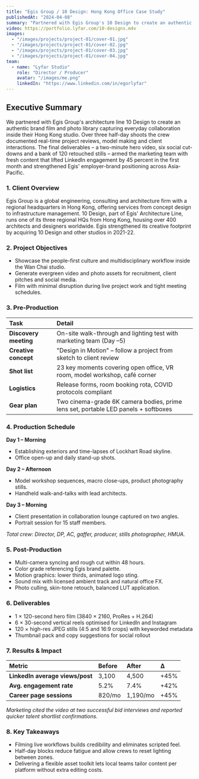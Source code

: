 ---
title: "Egis Group / 10 Design: Hong Kong Office Case Study"
publishedAt: "2024-04-08"
summary: "Partnered with Egis Group's 10 Design to create an authentic brand film and photo library, lifting LinkedIn engagement by 45% and strengthening their employer brand."
video: https://portfolio.lyfar.com/10-designs.m4v
images:
  - "/images/projects/project-01/cover-01.jpg"
  - "/images/projects/project-01/cover-02.jpg"
  - "/images/projects/project-01/cover-03.jpg"
  - "/images/projects/project-01/cover-04.jpg"
team:
  - name: "Lyfar Studio"
    role: "Director / Producer"
    avatar: "/images/me.png"
    linkedIn: "https://www.linkedin.com/in/egorlyfar"
---

## Executive Summary

We partnered with Egis Group's architecture line 10 Design to create an authentic brand film and photo library capturing everyday collaboration inside their Hong Kong studio. Over three half-day shoots the crew documented real-time project reviews, model making and client interactions. The final deliverables – a two-minute hero video, six social cut-downs and a bank of 120 retouched stills – armed the marketing team with fresh content that lifted LinkedIn engagement by 45 percent in the first month and strengthened Egis' employer-brand positioning across Asia-Pacific.

### 1. Client Overview

Egis Group is a global engineering, consulting and architecture firm with a regional headquarters in Hong Kong, offering services from concept design to infrastructure management. 10 Design, part of Egis' Architecture Line, runs one of its three regional HQs from Hong Kong, housing over 400 architects and designers worldwide. Egis strengthened its creative footprint by acquiring 10 Design and other studios in 2021-22.

### 2. Project Objectives

- Showcase the people-first culture and multidisciplinary workflow inside the Wan Chai studio.
- Generate evergreen video and photo assets for recruitment, client pitches and social media.
- Film with minimal disruption during live project work and tight meeting schedules.

### 3. Pre-Production

| Task                | Detail                                                                       |
| :------------------ | :--------------------------------------------------------------------------- |
| **Discovery meeting** | On-site walk-through and lighting test with marketing team (Day –5)          |
| **Creative concept**  | "Design in Motion" – follow a project from sketch to client review           |
| **Shot list**         | 23 key moments covering open office, VR room, model workshop, café corner    |
| **Logistics**         | Release forms, room booking rota, COVID protocols compliant                  |
| **Gear plan**         | Two cinema-grade 6K camera bodies, prime lens set, portable LED panels + softboxes |

### 4. Production Schedule

**Day 1 – Morning**
- Establishing exteriors and time-lapses of Lockhart Road skyline.
- Office open-up and daily stand-up shots.

**Day 2 – Afternoon**
- Model workshop sequences, macro close-ups, product photography stills.
- Handheld walk-and-talks with lead architects.

**Day 3 – Morning**
- Client presentation in collaboration lounge captured on two angles.
- Portrait session for 15 staff members.

*Total crew: Director, DP, AC, gaffer, producer, stills photographer, HMUA.*

### 5. Post-Production

- Multi-camera syncing and rough cut within 48 hours.
- Color grade referencing Egis brand palette.
- Motion graphics: lower thirds, animated logo sting.
- Sound mix with licensed ambient track and natural office FX.
- Photo culling, skin-tone retouch, balanced LUT application.

### 6. Deliverables

- 1 × 120-second hero film (3840 × 2160, ProRes + H.264)
- 6 × 30-second vertical reels optimised for LinkedIn and Instagram
- 120 × high-res JPEG stills (4:5 and 16:9 crops) with keyworded metadata
- Thumbnail pack and copy suggestions for social rollout

### 7. Results & Impact

| Metric                      | Before  | After     | Δ     |
| :-------------------------- | :------ | :-------- | :---- |
| **LinkedIn average views/post** | 3,100   | 4,500     | +45%  |
| **Avg. engagement rate**      | 5.2%    | 7.4%      | +42%  |
| **Career page sessions**      | 820/mo  | 1,190/mo  | +45%  |

*Marketing cited the video at two successful bid interviews and reported quicker talent shortlist confirmations.*

### 8. Key Takeaways

- Filming live workflows builds credibility and eliminates scripted feel.
- Half-day blocks reduce fatigue and allow crews to reset lighting between zones.
- Delivering a flexible asset toolkit lets local teams tailor content per platform without extra editing costs.